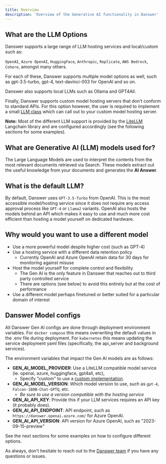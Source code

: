 ```yaml
---
title: Overview
description: 'Overview of the Generative AI functionality in Danswer'
---
```


## What are the LLM Options
Danswer supports a large range of LLM hosting services and local/custom such as:

`OpenAI`, `Azure OpenAI`, `HuggingFace`, `Anthropic`, `Replicate`, `AWS Bedrock`, `Cohere`, amongst many others.

For each of these, Danswer supports multiple model options as well, such as gpt-3.5-turbo,
gpt-4, text-davinci-003 for OpenAI and so on.

Danswer also supports local LLMs such as Ollama and GPT4All.

Finally, Danswer supports custom model hosting servers that don't conform to standard APIs. For this option however,
the user is required to implement a small [LLM class](https://github.com/danswer-ai/danswer/blob/main/backend/danswer/llm/custom_llm.py#L14)
which can call out to your custom model hosting server.

**Note:** Most of the different LLM support is provided by the [LiteLLM](https://python.langchain.com/docs/integrations/chat/litellm)
Langchain library and are configured accordingly (see the following sections for some examples).


## What are Generative AI (LLM) models used for?
The Large Language Models are used to interpret the contents from the most relevant documents retrieved via Search.
These models extract out the useful knowledge from your documents and generates the **AI Answer**.


## What is the default LLM?
By default, Danswer uses `GPT-3.5-Turbo` from OpenAI. This is the most accessible model/hosting service since it does
not require any access approval process like `GPT-4` or `Llama2` variants.
OpenAI also hosts the models behind an API which makes it easy to use and much more cost efficient than hosting a model
yourself on dedicated hardware.


## Why would you want to use a different model
- Use a more powerful model despite higher cost (such as GPT-4)
- Use a hosting service with a different data retention policy
    - Currently OpenAI and Azure OpenAI retain data for 30 days for monitoring against misuse
- Host the model yourself for complete control and flexibility
    - The Gen AI is the only feature in Danswer that reaches out to third party controlled service
    - There are options (see below) to avoid this entirely but at the cost of performance
- Use a different model perhaps finetuned or better suited for a particular domain of interest


## Danswer Model configs
All Danswer Gen AI configs are done through deployment environment variables. For `docker compose` this means
overwriting the default values in the .env file during deployment. For `kubernetes` this means updating the service
deployment yaml files (specifically, the api_server and background services).

The environment variables that impact the Gen AI models are as follows:
- **GEN_AI_MODEL_PROVIDER**: Use a LiteLLM compatible model service (ie. openai, azure, huggingface, gpt4all, etc),
    - Specify "custom" to use a [custom implementation](https://github.com/danswer-ai/danswer/blob/main/backend/danswer/llm/custom_llm.py#L14).
- **GEN_AI_MODEL_VERSION**: Which model version to use, such as `gpt-4`, `Falcon-180B-Chat-GPTQ`, etc.
    - _Be sure to use a version compatible with the hosting service_
- **GEN_AI_API_KEY**: Provide this if your LLM services requires an API key (it probably does).
- **GEN_AI_API_ENDPOINT**: API endpoint, such as `https://danswer.openai.azure.com/` for Azure OpenAI.
- **GEN_AI_API_VERSION**: API version for Azure OpenAI, such as "2023-09-15-preview"

See the next sections for some examples on how to configure different options.

As always, don't hesitate to reach out to the [Danswer team](https://docs.danswer.dev/contact_us) if you have any
questions or issues.
